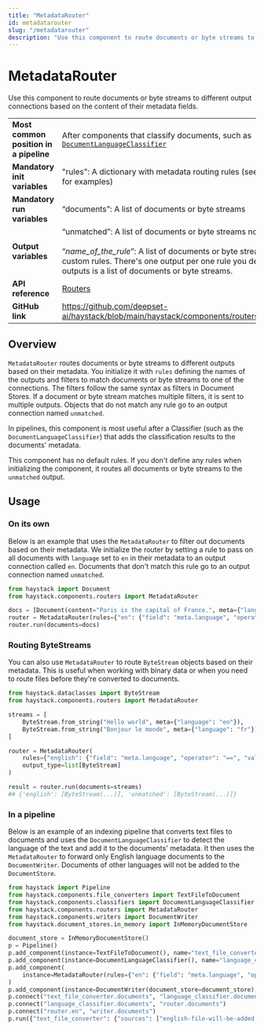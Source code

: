 ```yaml
---
title: "MetadataRouter"
id: metadatarouter
slug: "/metadatarouter"
description: "Use this component to route documents or byte streams to different output connections based on the content of their metadata fields."
---
```


# MetadataRouter

Use this component to route documents or byte streams to different output connections based on the content of their metadata fields.

|  |  |
| --- | --- |
| **Most common position in a pipeline** | After components that classify documents, such as [`DocumentLanguageClassifier`](../classifiers/documentlanguageclassifier.mdx)  |
| **Mandatory init variables** | "rules": A dictionary with metadata routing rules (see our API Reference for examples) |
| **Mandatory run variables** | “documents”: A list of documents or byte streams |
| **Output variables** | “unmatched”: A list of documents or byte streams not matching any rule  <br /> <br />“_name_of_the_rule_”: A list of documents or byte streams matching custom rules. There's one output per one rule you define. Each of these outputs is a list of documents or byte streams. |
| **API reference** | [Routers](/reference/routers-api) |
| **GitHub link** | https://github.com/deepset-ai/haystack/blob/main/haystack/components/routers/metadata_router.py |

## Overview

`MetadataRouter` routes documents or byte streams to different outputs based on their metadata. You initialize it with `rules` defining the names of the outputs and filters to match documents or byte streams to one of the connections. The filters follow the same syntax as filters in Document Stores. If a document or byte stream matches multiple filters, it is sent to multiple outputs. Objects that do not match any rule go to an output connection named `unmatched`.

In pipelines, this component is most useful after a Classifier (such as the `DocumentLanguageClassifier`) that adds the classification results to the documents' metadata.

This component has no default rules. If you don't define any rules when initializing the component, it routes all documents or byte streams to the `unmatched` output.

## Usage

### On its own

Below is an example that uses the `MetadataRouter` to filter out documents based on their metadata. We initialize the router by setting a rule to pass on all documents with `language` set to `en` in their metadata to an output connection called `en`. Documents that don't match this rule go to an output connection named `unmatched`.

```python
from haystack import Document
from haystack.components.routers import MetadataRouter

docs = [Document(content="Paris is the capital of France.", meta={"language": "en"}), Document(content="Berlin ist die Haupststadt von Deutschland.", meta={"language": "de"})]
router = MetadataRouter(rules={"en": {"field": "meta.language", "operator": "==", "value": "en"}})
router.run(documents=docs)
```

### Routing ByteStreams

You can also use `MetadataRouter` to route `ByteStream` objects based on their metadata. This is useful when working with binary data or when you need to route files before they're converted to documents.

```python
from haystack.dataclasses import ByteStream
from haystack.components.routers import MetadataRouter

streams = [
    ByteStream.from_string("Hello world", meta={"language": "en"}),
    ByteStream.from_string("Bonjour le monde", meta={"language": "fr"})
]

router = MetadataRouter(
    rules={"english": {"field": "meta.language", "operator": "==", "value": "en"}},
    output_type=list[ByteStream]
)

result = router.run(documents=streams)
## {'english': [ByteStream(...)], 'unmatched': [ByteStream(...)]}
```

### In a pipeline

Below is an example of an indexing pipeline that converts text files to documents and uses the `DocumentLanguageClassifier` to detect the language of the text and add it to the documents' metadata. It then uses the `MetadataRouter` to forward only English language documents to the `DocumentWriter`. Documents of other languages will not be added to the `DocumentStore`.

```python
from haystack import Pipeline
from haystack.components.file_converters import TextFileToDocument
from haystack.components.classifiers import DocumentLanguageClassifier
from haystack.components.routers import MetadataRouter
from haystack.components.writers import DocumentWriter
from haystack.document_stores.in_memory import InMemoryDocumentStore

document_store = InMemoryDocumentStore()
p = Pipeline()
p.add_component(instance=TextFileToDocument(), name="text_file_converter")
p.add_component(instance=DocumentLanguageClassifier(), name="language_classifier")
p.add_component(
    instance=MetadataRouter(rules={"en": {"field": "meta.language", "operator": "==", "value": "en"}}), name="router"
)
p.add_component(instance=DocumentWriter(document_store=document_store), name="writer")
p.connect("text_file_converter.documents", "language_classifier.documents")
p.connect("language_classifier.documents", "router.documents")
p.connect("router.en", "writer.documents")
p.run({"text_file_converter": {"sources": ["english-file-will-be-added.txt", "german-file-will-not-be-added.txt"]}})
```
